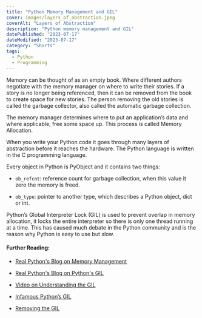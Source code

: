 ```yaml
---
title: "Python Memory Management and GIL"
cover: images/layers_of_abstraction.jpeg
coverAlt: "Layers of Abstraction"
description: "Python memory management and GIL"
datePublished: "2023-07-17"
dateModified: "2023-07-17"
category: "Shorts"
tags:
  - Python
  - Programming
---
```


Memory can be thought of as an empty book. Where different authors negotiate with the memory manager on where to write their stories. If a story is no longer being referenced, then it can be removed from the book to create space for new stories. The person removing the old stories is called the garbage collector, also called the automatic garbage collection. 

The memory manager determines where to put an application’s data and where applicable, free some space up. This process is called Memory Allocation. 

When you write your Python code it goes through many layers of abstraction before it reaches the hardware. The Python language is written in the C programming language.


Every object in Python is PyObject and it contains two things:
- `ob_refcnt`: reference count for garbage collection, when this value it zero the memory is freed.

- `ob_type`: pointer to another type, which describes a Python object, dict or int.

Python’s Global Interpreter Lock (GIL) is used to prevent overlap in memory allocation, it locks the entire interpreter so there is only one thread running at a time. This has caused much debate in the Python community and is the reason why Python is easy to use but slow. 

#### Further Reading:

- [Real Python's Blog on Memory Management](https://realpython.com/python-memory-management)

- [Real Python's Blog on Python's GIL](https://realpython.com/python-gil)

- [Video on Understanding the GIL](https://www.youtube.com/watch?v=Obt-vMVdM8s)
- [Infamous Python’s GIL](https://www.youtube.com/watch?v=KVKufdTphKs)
- [Removing the GIL](https://www.youtube.com/watch?v=P3AyI_u66Bw)
